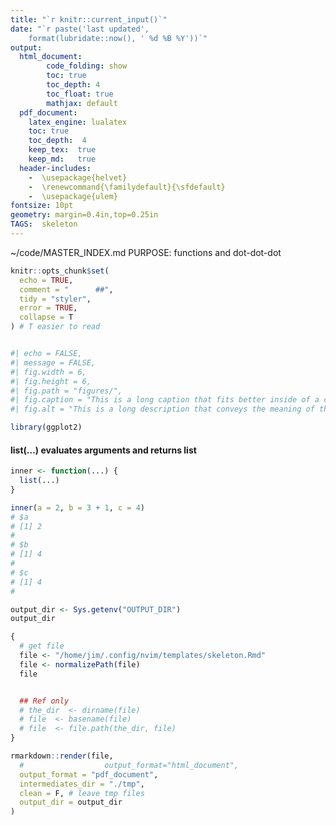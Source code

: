 ```yaml
---
title: "`r knitr::current_input()`"
date: "`r paste('last updated', 
    format(lubridate::now(), ' %d %B %Y'))`"
output:   
  html_document:  
        code_folding: show
        toc: true 
        toc_depth: 4
        toc_float: true
        mathjax: default
  pdf_document:   
    latex_engine: lualatex  
    toc: true
    toc_depth:  4   
    keep_tex:  true
    keep_md:   true
  header-includes:  
    -  \usepackage{helvet}  
    -  \renewcommand{\familydefault}{\sfdefault}  
    -  \usepackage{ulem}
fontsize: 10pt   
geometry: margin=0.4in,top=0.25in   
TAGS:  skeleton
---
```

~/code/MASTER_INDEX.md
PURPOSE:  functions and dot-dot-dot

```r
knitr::opts_chunk$set(
  echo = TRUE,
  comment = "      ##",
  tidy = "styler",
  error = TRUE,
  collapse = T
) # T easier to read
```

```r
``` 
<!-- new way to set CHUNK OPTIONS -->
```r
#| echo = FALSE,
#| message = FALSE,
#| fig.width = 6,
#| fig.height = 6,
#| fig.path = "figures/",
#| fig.caption = "This is a long caption that fits better inside of a code chunk",
#| fig.alt = "This is a long description that conveys the meaning of the visual."

library(ggplot2)
```

#### list(...) evaluates arguments and returns list
```r
inner <- function(...) {
  list(...)
}

inner(a = 2, b = 3 + 1, c = 4)
# $a
# [1] 2
#
# $b
# [1] 4
#
# $c
# [1] 4
#
```


```r
output_dir <- Sys.getenv("OUTPUT_DIR")
output_dir

{
  # get file
  file <- "/home/jim/.config/nvim/templates/skeleton.Rmd"
  file <- normalizePath(file)
  file


  ## Ref only
  # the_dir  <- dirname(file)
  # file  <- basename(file)
  # file  <- file.path(the_dir, file)
}

rmarkdown::render(file,
  #                  output_format="html_document",
  output_format = "pdf_document",
  intermediates_dir = "./tmp",
  clean = F, # leave tmp files
  output_dir = output_dir
)
```

